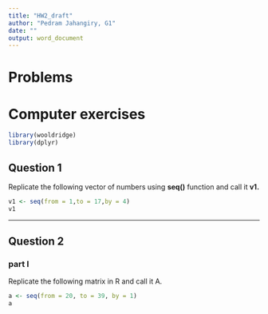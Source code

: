 ```yaml
---
title: "HW2_draft"
author: "Pedram Jahangiry, G1"
date: ""
output: word_document
---
```

\newpage


# Problems

# Computer exercises

```r
library(wooldridge)
library(dplyr)
```



## Question 1 

Replicate the following vector of numbers using **seq()** function and call it **v1.**

```r

v1 <- seq(from = 1,to = 17,by = 4)
v1

```

----

## Question 2 

### part I

Replicate the following matrix in R and call it A.

```r
a <- seq(from = 20, to = 39, by = 1)
a

```



```r

```






